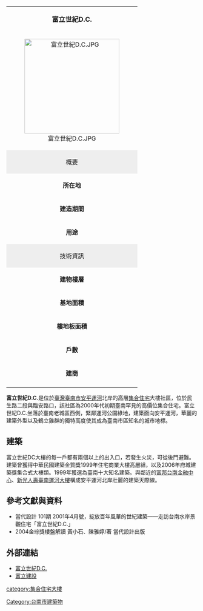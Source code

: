 {{Coord|22.9973078|120.1886447|type:landmark_source:GoogleMaps|display=title}}

{| class="infobox" style="width: 25em; font-size: 90%;" cellspacing="2"
| style="font-size: 110%;" align="center" colspan="2" | '''富立世紀D.C.'''
|-
| colspan="2" style="text-align: center;" | [[File:富立世紀D.C.JPG|250px]]
|-
! colspan="2" style="background: #eeeeee;" | 概要
|-
| '''所在地''' || [[臺灣|臺灣]][[臺南市|臺南市]][[中西區_(台南市)|中西區]]安海-{里}-
|-
| '''建造期間''' || 1997年-2000年<ref>中華民國 國家建築金質獎</ref>
|-
| '''用途''' || 集合住宅、藝廊
|-
! colspan="2" style="background: #eeeeee;" | 技術資訊
|-
| '''建物樓層''' || 地下4層 地上25層
|-
| '''基地面積''' || 4,032平方米
|-
| '''樓地板面積''' || 48,466.95平方米
|-
| '''戶數''' || 261戶 
|-
| '''建商''' || [[富立建設|富立建設]]
|-
|}
'''富立世紀D.C.'''是位於[[臺灣|臺灣]][[臺南市|臺南市]][[安平運河|安平運河]]北岸的高層[[集合住宅|集合住宅]]大樓社區，位於民生路二段與臨安路口，該社區為2000年代初期臺南罕見的高價位集合住宅。富立世紀D.C.坐落於臺南老城區西側，緊鄰運河公園綠地，建築面向安平運河，華麗的建築外型以及鶴立雞群的獨特高度使其成為臺南市區知名的城市地標。{{r|經濟日報}}

==建築==
富立世紀DC大樓的每一戶都有兩個以上的出入口，若發生火災，可從後門避難{{r|中華日報1999}}。建築曾獲得中華民國建築金質獎1999年住宅商業大樓高層組，以及2006年府城建築獎集合式大樓類{{r|中華日報2006}}。1999年獲選為臺南十大知名建築。與鄰近的[[富邦台南金融中心|富邦台南金融中心]]、[[新光人壽臺南運河大樓|新光人壽臺南運河大樓]]構成安平運河北岸壯麗的建築天際線。

==參考文獻與資料==
{{reflist|refs=
<ref name="經濟日報">〈傍水而居景觀佳 建材高級 空間規劃細膩「富立世紀DC」明公開亮相〉，經濟日報，1997/09/06，第35版</ref>
<ref name="中華日報1999">{{cite news|title=〈1999台南十大知名建築甄選 富立建設 富立世紀DC〉|publisher=中華日報|date=1999-09-08}}</ref>
<ref name="中華日報2006">中華日報，〈府城建築獎 選出廿三代表作〉，2006年6月19日</ref>
}}
*當代設計 101期 2001年4月號，綻放百年風華的世紀建築——走訪台南水岸景觀住宅「富立世紀D.C.」
*2004金琮獎樓盤解讀 黃小石、陳雅婷/著 當代設計出版

==外部連結==
*[http://www.club.com.tw/dc/ 富立世紀D.C.] {{Wayback|url=http://www.club.com.tw/dc/ |date=20160304090229 }}
*[http://www.fuly.com.tw/ 富立建設] {{Wayback|url=http://www.fuly.com.tw/ |date=20200807003406 }}

{{Taiwanese building-stub}}

[[category:集合住宅大樓|category:集合住宅大樓]]
[[Category:台南市建築物|Category:台南市建築物]]